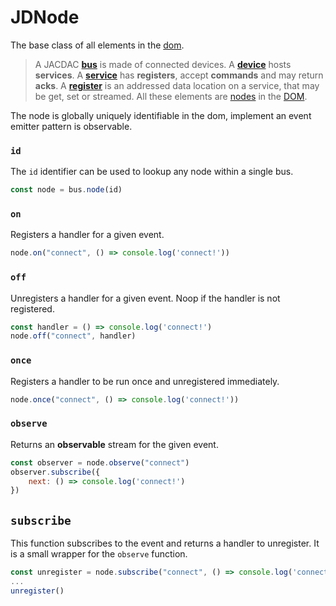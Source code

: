 # JDNode

The base class of all elements in the [dom](/clients/web/dom).

> A JACDAC **[bus](/clients/web/dom/bus)** is made of connected devices.
A **[device](/clients/web/dom/device)** hosts **services**.
A **[service](/clients/web/dom/service)** has **registers**, accept **commands**
and may return **acks**. A **[register](/clients/web/dom/register)** is an addressed data location
on a service, that may be get, set or streamed. All these elements are [nodes](/clients/web/dom/node) in the [DOM](/clients/web/dom).


The node is globally uniquely identifiable in the dom,
implement an event emitter pattern is observable.

### ``id``

The ``id`` identifier can be used to lookup any node within a single bus.

```javascript
const node = bus.node(id)
```

### ``on``

Registers a handler for a given event.

```javascript
node.on("connect", () => console.log('connect!'))
```

### ``off``

Unregisters a handler for a given event. Noop if the handler is not registered.

```javascript
const handler = () => console.log('connect!')
node.off("connect", handler)
```

### ``once``

Registers a handler to be run once and unregistered immediately.

```javascript
node.once("connect", () => console.log('connect!'))
```

### ``observe``

Returns an **observable** stream for the given event. 

```javascript
const observer = node.observe("connect")
observer.subscribe({
    next: () => console.log('connect!')
})
```

## ``subscribe``

This function subscribes to the event and returns a handler to unregister.
It is a small wrapper for the ``observe`` function.

```javascript
const unregister = node.subscribe("connect", () => console.log('connect!'))
...
unregister()
```